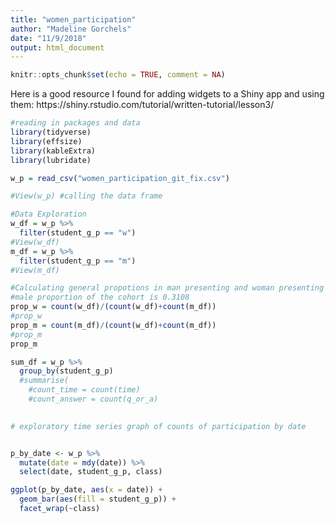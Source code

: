 ```yaml
---
title: "women_participation"
author: "Madeline Gorchels"
date: "11/9/2018"
output: html_document
---
```


```r
knitr::opts_chunk$set(echo = TRUE, comment = NA)
```

Here is a good resource I found for adding widgets to a Shiny app and using them: https://shiny.rstudio.com/tutorial/written-tutorial/lesson3/


```r
#reading in packages and data 
library(tidyverse)
library(effsize)
library(kableExtra)
library(lubridate)

w_p = read_csv("women_participation_git_fix.csv")

#View(w_p) #calling the data frame 
```

```r
#Data Exploration
w_df = w_p %>% 
  filter(student_g_p == "w")
#View(w_df)
m_df = w_p %>% 
  filter(student_g_p == "m")
#View(m_df)

#Calculating general propotions in man presenting and woman presenting students
#male proportion of the cohort is 0.3108
prop_w = count(w_df)/(count(w_df)+count(m_df))
#prop_w
prop_m = count(m_df)/(count(w_df)+count(m_df))
#prop_m
prop_m

```

```r
sum_df = w_p %>% 
  group_by(student_g_p)
  #summarise(
    #count_time = count(time) 
    #count_answer = count(q_or_a)
  
```

```r
# exploratory time series graph of counts of participation by date


p_by_date <- w_p %>% 
  mutate(date = mdy(date)) %>% 
  select(date, student_g_p, class)

ggplot(p_by_date, aes(x = date)) +
  geom_bar(aes(fill = student_g_p)) +
  facet_wrap(~class)
  
  
```

